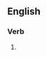 ==English==

===Verb===
{{head|en|present participle}}

# {{present participle of|propagandize|lang=en|nocat=1}}